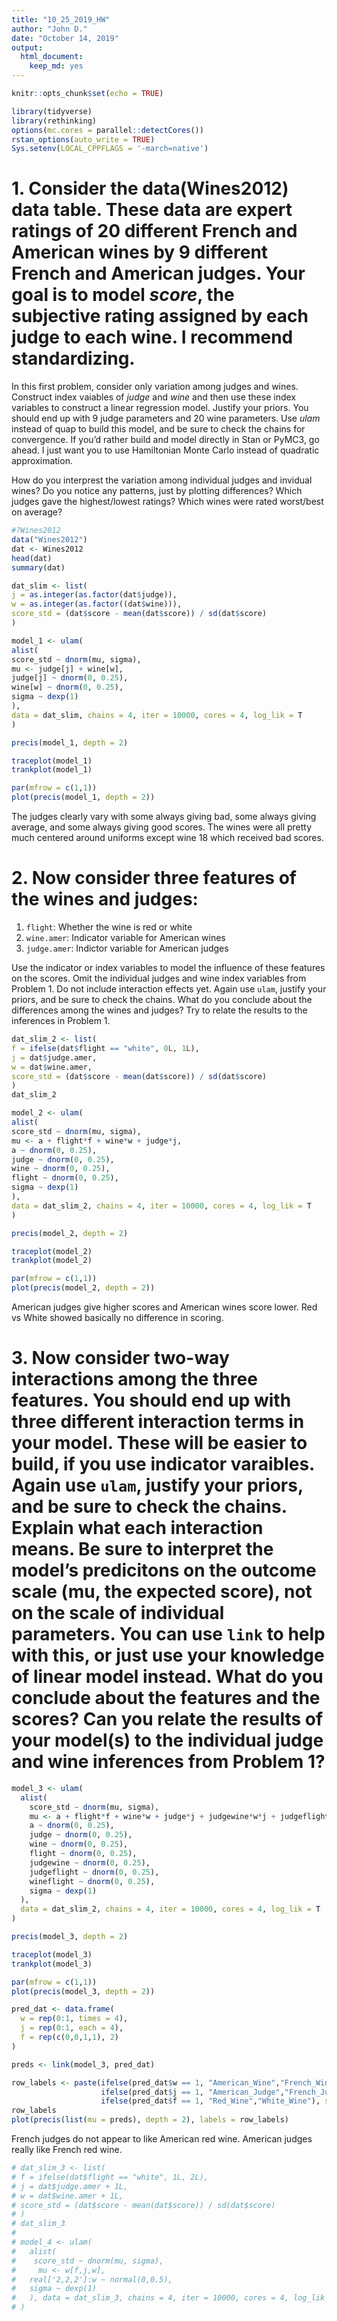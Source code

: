 ```yaml
---
title: "10_25_2019_HW"
author: "John D."
date: "October 14, 2019"
output: 
  html_document: 
    keep_md: yes
---
```

  
```r
knitr::opts_chunk$set(echo = TRUE)
```

```r
library(tidyverse)
library(rethinking)
options(mc.cores = parallel::detectCores())
rstan_options(auto_write = TRUE)
Sys.setenv(LOCAL_CPPFLAGS = '-march=native')
```

# 1. Consider the data(Wines2012) data table. These data are expert ratings of 20 different French and American wines by 9 different French and American judges. Your goal is to model _score_, the subjective rating assigned by each judge to each wine. I recommend standardizing.  

In this first problem, consider only variation among judges and wines. Construct index vaiables of _judge_ and _wine_ and then use these index variables to construct a linear regression model. Justify your priors. You should end up with 9 judge parameters and 20 wine parameters. Use _ulam_ instead of quap to build this model, and be sure to check the chains for convergence. If you'd rather build and model directly in Stan or PyMC3, go ahead. I just want you to use Hamiltonian Monte Carlo instead of quadratic approximation.  

How do you interprest the variation among individual judges and invidual wines? Do you notice any patterns, just by plotting differences? Which judges gave the highest/lowest ratings? Which wines were rated worst/best on average?

```r
#?Wines2012
data("Wines2012")
dat <- Wines2012
head(dat)
summary(dat)

dat_slim <- list(
j = as.integer(as.factor(dat$judge)),
w = as.integer(as.factor((dat$wine))),
score_std = (dat$score - mean(dat$score)) / sd(dat$score) 
)

model_1 <- ulam(
alist(
score_std ~ dnorm(mu, sigma),
mu <- judge[j] + wine[w],
judge[j] ~ dnorm(0, 0.25),
wine[w] ~ dnorm(0, 0.25),
sigma ~ dexp(1)
),
data = dat_slim, chains = 4, iter = 10000, cores = 4, log_lik = T
)

precis(model_1, depth = 2)

traceplot(model_1)
trankplot(model_1)

par(mfrow = c(1,1))
plot(precis(model_1, depth = 2))
```

The judges clearly vary with some always giving bad, some always giving average, and some always giving good scores. The wines were all pretty much centered around uniforms except wine 18 which received bad scores.

# 2. Now consider three features of the wines and judges:  
1. `flight`: Whether the wine is red or white  
2. `wine.amer`: Indicator variable for American wines
3. `judge.amer`: Indictor variable for American judges

Use the indicator or index variables to model the influence of these features on the scores. Omit the individual judges and wine index variables from Problem 1. Do not include interaction effects yet. Again use `ulam`, justify your priors, and be sure to check the chains. What do you conclude about the differences among the wines and judges? Try to relate the results to the inferences in Problem 1.

```r
dat_slim_2 <- list(
f = ifelse(dat$flight == "white", 0L, 1L),
j = dat$judge.amer,
w = dat$wine.amer,
score_std = (dat$score - mean(dat$score)) / sd(dat$score)
)
dat_slim_2

model_2 <- ulam(
alist(
score_std ~ dnorm(mu, sigma),
mu <- a + flight*f + wine*w + judge*j,
a ~ dnorm(0, 0.25),
judge ~ dnorm(0, 0.25),
wine ~ dnorm(0, 0.25),
flight ~ dnorm(0, 0.25),
sigma ~ dexp(1)
),
data = dat_slim_2, chains = 4, iter = 10000, cores = 4, log_lik = T
)

precis(model_2, depth = 2)

traceplot(model_2)
trankplot(model_2)

par(mfrow = c(1,1))
plot(precis(model_2, depth = 2))

```

American judges give higher scores and American wines score lower. Red vs White showed basically no difference in scoring.

# 3. Now consider two-way interactions among the three features. You should end up with three different interaction terms in your model. These will be easier to build, if you use indicator varaibles. Again use `ulam`, justify your priors, and be sure to check the chains. Explain what each interaction means. Be sure to interpret the model's predicitons on the outcome scale (mu, the expected score), not on the scale of individual parameters. You can use `link` to help with this, or just use your knowledge of linear model instead.  What do you conclude about the features and the scores? Can you relate the results of your model(s) to the individual judge and wine inferences from Problem 1?
  
```r
model_3 <- ulam(
  alist(
    score_std ~ dnorm(mu, sigma),
    mu <- a + flight*f + wine*w + judge*j + judgewine*w*j + judgeflight*j*f + wineflight*w**f,
    a ~ dnorm(0, 0.25),
    judge ~ dnorm(0, 0.25),
    wine ~ dnorm(0, 0.25),
    flight ~ dnorm(0, 0.25),
    judgewine ~ dnorm(0, 0.25),
    judgeflight ~ dnorm(0, 0.25),
    wineflight ~ dnorm(0, 0.25),
    sigma ~ dexp(1)
  ),
  data = dat_slim_2, chains = 4, iter = 10000, cores = 4, log_lik = T
)

precis(model_3, depth = 2)

traceplot(model_3)
trankplot(model_3)

par(mfrow = c(1,1))
plot(precis(model_3, depth = 2))

pred_dat <- data.frame(
  w = rep(0:1, times = 4),
  j = rep(0:1, each = 4),
  f = rep(c(0,0,1,1), 2)
)

preds <- link(model_3, pred_dat)

row_labels <- paste(ifelse(pred_dat$w == 1, "American_Wine","French_Wine"),
                    ifelse(pred_dat$j == 1, "American_Judge","French_Judge"),
                    ifelse(pred_dat$f == 1, "Red_Wine","White_Wine"), sep = "-")
row_labels
plot(precis(list(mu = preds), depth = 2), labels = row_labels)

```

French judges do not appear to like American red wine. American judges really like French red wine.

```r
# dat_slim_3 <- list(
# f = ifelse(dat$flight == "white", 1L, 2L),
# j = dat$judge.amer + 1L,
# w = dat$wine.amer + 1L,
# score_std = (dat$score - mean(dat$score)) / sd(dat$score)
# )
# dat_slim_3
# 
# model_4 <- ulam(
#   alist(
#    score_std ~ dnorm(mu, sigma),
#     mu <- w[f,j,w],
#   real['2,2,2']:w ~ normal(0,0.5),
#   sigma ~ dexp(1)
#   ), data = dat_slim_3, chains = 4, iter = 10000, cores = 4, log_lik = T
# ) 

```

